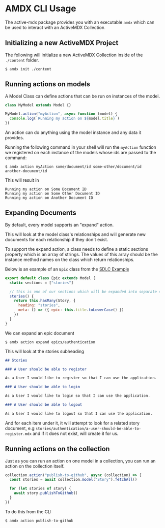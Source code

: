 # AMDX CLI Usage

The active-mdx package provides you with an executable `amdx` which can be used to interact with an ActiveMDX Collection.

## Initializing a new ActiveMDX Project

The following will initialize a new ActiveMDX Collection inside of the `./content` folder.

```shell
$ amdx init ./content
```

## Running actions on models

A Model Class can define actions that can be run on instances of the model.

```javascript
class MyModel extends Model {}

MyModel.action("myAction", async function (model) {
  console.log(`Running my action on ${model.title}`)
})
```

An action can do anything using the model instance and any data it provides.

Running the following command in your shell will run the `myAction` function we registered on each instance of the models whose ids are passed to the command:

```shell
$ amdx action myAction some/document/id some-other/document/id another-document/id
```

This will result in

```
Running my action on Some Document ID
Running my action on Some Other Document ID
Running my action on Another Document ID
```

## Expanding Documents

By default, every model supports an "expand" action.

This will look at the model class's relationships and will generate new documents for each relationship if they don't exist.

To support the expand action, a class needs to define a static sections property which is an array of strings. The values of this array should be the instance method names on the class which return relationships.

Below is an example of an `Epic` class from the [SDLC Example](https://github.com/soederpop/active-mdx/tree/master/examples/sdlc)

```javascript
export default class Epic extends Model {
  static sections = ["stories"]

  // this is one of our sections which will be expanded into separate story documents
  stories() {
    return this.hasMany(Story, {
      heading: "stories",
      meta: () => ({ epic: this.title.toLowerCase() })
    })
  }
}
```

We can expand an epic document

```shell
$ amdx action expand epics/authentication
```

This will look at the stories subheading

```markdown
## Stories

### A User should be able to register

As a User I would like to register so that I can use the application.

### A User should be able to login

As a User I would like to login so that I can use the application.

### A User should be able to logout

As a User I would like to logout so that I can use the application.
```

And for each item under it, it will attempt to look for a related story document, e.g `stories/authentication/a-user-should-be-able-to-register.mdx` and if it does not exist, will create it for us.

## Running actions on the collection

Just as you can run an action on one model in a collection, you can run an action on the collection itself.

```js
collection.action("publish-to-github", async (collection) => {
  const stories = await collection.model("Story").fetchAll()

  for (let stories of story) {
    await story.publishToGithub()
  }
})
```

To do this from the CLI

```
$ amdx action publish-to-github
```
